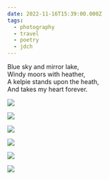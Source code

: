 ```yaml
---
date: 2022-11-16T15:39:00.000Z
tags:
  - photography
  - travel
  - poetry
  - jdch
---
```

Blue sky and mirror lake,<br/>
Windy moors with heather,<br/>
A kelpie stands upon the heath,<br/>
And takes my heart forever.

![](../../assets/photos/20221116-IMG_3379.jpg)

![](../../assets/photos/20221116-IMG_3499.jpg)

![](../../assets/photos/20221116-IMG_3532.jpg)

![](../../assets/photos/20221116-IMG_3541.jpg)

![](../../assets/photos/20221116-IMG_3583.jpg)

![](../../assets/photos/20221116-IMG_3640.jpg)